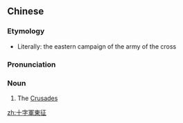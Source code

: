 {{also|十字军东征}}
==Chinese==
{{zh-forms|s=十字军东征|type=311}}

===Etymology===
* Literally: the eastern campaign of the army of the cross

===Pronunciation===
{{zh-pron
|m=shízìjūn dōng zhēng
|cat=n
}}

===Noun===
{{zh-noun}}

# The [[wikipedia:Crusade|Crusades]]

[[zh:十字軍東征]]